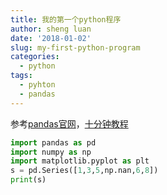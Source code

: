 ```yaml
---
title: 我的第一个python程序
author: sheng luan
date: '2018-01-02'
slug: my-first-python-program
categories:
  - python
tags:
  - pyhton
  - pandas
---
```


参考[pandas官网](http://pandas.pydata.org/)，[十分钟教程](http://pandas.pydata.org/pandas-docs/stable/10min.html)

```python
import pandas as pd
import numpy as np
import matplotlib.pyplot as plt
s = pd.Series([1,3,5,np.nan,6,8])
print(s)
```

